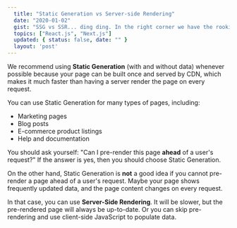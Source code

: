 ```yaml
---
  title: "Static Generation vs Server-side Rendering"
  date: "2020-01-02"
  gist: "SSG vs SSR... ding ding. In the right corner we have the rookie sensation and in the other corner we have the tried and true! Don't miss out and head on over!"
  topics: ["React.js", "Next.js"]
  updated: { status: false, date: "" }
  layout: 'post'
---
```


We recommend using **Static Generation** (with and without data) whenever possible because your page can be built once and served by CDN, which makes it much faster than having a server render the page on every request.

You can use Static Generation for many types of pages, including:

- Marketing pages
- Blog posts
- E-commerce product listings
- Help and documentation

You should ask yourself: "Can I pre-render this page **ahead** of a user's request?" If the answer is yes, then you should choose Static Generation.

On the other hand, Static Generation is **not** a good idea if you cannot pre-render a page ahead of a user's request. Maybe your page shows frequently updated data, and the page content changes on every request.

In that case, you can use **Server-Side Rendering**. It will be slower, but the pre-rendered page will always be up-to-date. Or you can skip pre-rendering and use client-side JavaScript to populate data.